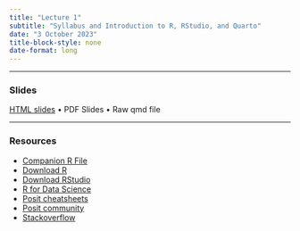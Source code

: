 ```yaml
---
title: "Lecture 1"
subtitle: "Syllabus and Introduction to R, RStudio, and Quarto"
date: "3 October 2023"
title-block-style: none
date-format: long
---
```


---

### Slides 

[HTML slides](CSSS508_Lecture1.qmd) • PDF Slides • Raw qmd file

---

### Resources

- [Companion R File](CSSS508_Lecture1_RStudio_and_RMarkdown.R)
- [Download R](https://cran.r-project.org/)
- [Download RStudio](https://posit.co/download/rstudio-desktop/#download)
- [R for Data Science](https://r4ds.hadley.nz/)
- [Posit cheatsheets](https://posit.co/resources/cheatsheets/)
- [Posit community](https://community.rstudio.com/)
- [Stackoverflow](https://stackoverflow.com/)
